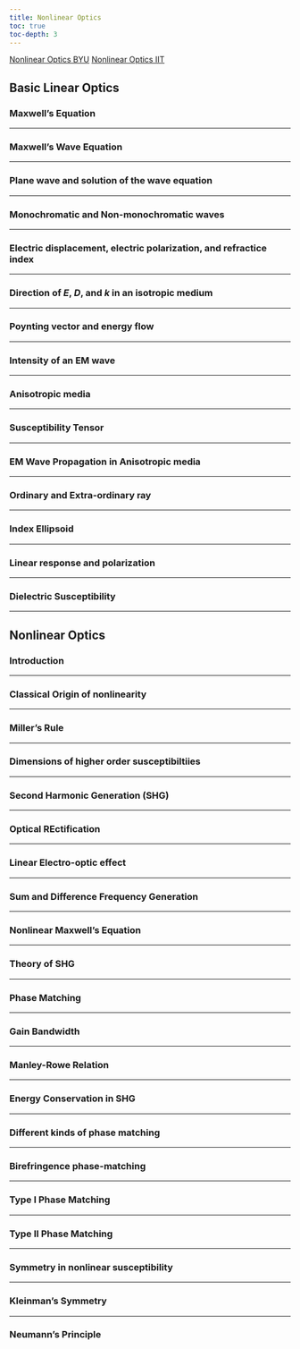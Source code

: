 ```yaml
---
title: Nonlinear Optics 
toc: true
toc-depth: 3
---
```


[Nonlinear Optics BYU](https://byucamacholab.github.io/nonlinear-optics/)
[Nonlinear Optics IIT](https://youtube.com/playlist?list=PLbRMhDVUMngfBwyonVP8VIsabtnsV3GVv&si=Qh3SIPBtu7jx0KOf)


## Basic Linear Optics

### Maxwell's Equation

---

### Maxwell's Wave Equation

---

### Plane wave and solution of the wave equation

---

### Monochromatic and Non-monochromatic waves

---

### Electric displacement, electric polarization, and refractice index

---

### Direction of $E$, $D$, and $k$ in an isotropic medium

---

### Poynting vector and energy flow

---

### Intensity of an EM wave

---

### Anisotropic media

---

### Susceptibility Tensor

---

### EM Wave Propagation in Anisotropic media

---

### Ordinary and Extra-ordinary ray

---

### Index Ellipsoid

---

### Linear response and polarization

---

### Dielectric Susceptibility

---

## Nonlinear Optics

### Introduction

---

### Classical Origin of nonlinearity

---

### Miller's Rule

---

### Dimensions of higher order susceptibiltiies

--- 

### Second Harmonic Generation (SHG)

---

### Optical REctification

---

### Linear Electro-optic effect

---

### Sum and Difference Frequency Generation

---

### Nonlinear Maxwell's Equation 

---

### Theory of SHG 

---

### Phase Matching

---

### Gain Bandwidth

---

### Manley-Rowe Relation

---

### Energy Conservation in SHG

---

### Different kinds of phase matching

---

### Birefringence phase-matching

---

### Type I Phase Matching

---

### Type II Phase Matching

---

### Symmetry in nonlinear susceptibility

---

### Kleinman's Symmetry

---

### Neumann's Principle